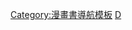 {{NavboxV2
| name =夜魔俠
| title = [[夜魔俠]]
| bodyclass = hlist
| state     ={{{state|autocollapse}}}
| group1 = 創作者
| list1 = 
*[[史丹·李|-{zh-tw:史丹·李;zh-cn:斯坦·李}-]]
*{{le|比爾·艾佛雷特|Bill Everett}}
| group2 =配角
| list2 = 
*[[黑貓 (漫威漫畫)|黑貓]]
*[[黑寡婦 (娜塔莎·羅曼諾娃)‎|黑寡婦]]
*{{le|盲點 (漫威漫畫)|Blindspot (comics)|盲點}}
*{{le|真純會 (漫威漫畫)|Chaste (Marvel Comics)|真純會}}
**[[棍叟 (漫畫)|棍叟]]
**{{le|磐石 (漫威漫畫)|Stone (Marvel Comics)|磐石}}
**{{le|箭杆 (漫威漫畫)|Shaft (Marvel Comics)|箭杆}}
**{{le|星鏢 (漫威漫畫)|Star (Chaste)|星鏢}}
**{{le|唐 (漫威漫畫)|Trahn (Chaste)|唐}}
**{{le|羽翼 (漫威漫畫)|Wing (Chaste)|羽翼}}
**{{le|獵矛 (漫威漫畫)|Spear (Chaste)|獵矛}}
**{{le|利爪 (漫威漫畫)|Claw (Chaste)|利爪}}
*[[死侍]]
*[[捍衛者聯盟]]
*{{le|大斑·唐納文|Big Ben Donovan}}
*{{le|蜜拉·唐納文|Milla Donovan}}
*{{le|回聲 (漫威漫畫)|Echo (Marvel Comics)|回聲}}
*[[幻影殺手]]
*[[角鬥士 (梅爾文·波特)|角鬥士]]
*{{le|雇傭英雄|Heroes for Hire}}
*[[鐵拳俠]]
*[[潔西卡·瓊斯]]
*[[盧克·凱奇]]
*{{le|以藏大師|Master Izo}}
*{{le|布倫特·馬霍尼|Brett Mahoney}}
*{{le|傑克·梅鐸|Jack Murdock (comics)}}
*{{le|瑪姬·梅鐸|Maggie Murdock}}
*[[月光騎士]]
*{{le|佛吉·尼爾森|Foggy Nelson}}
*{{le|達科塔·諾斯|Dakota North (comics)}}
*[[凱倫·佩吉]]
*[[制裁者]]
*[[蜘蛛人]]
*{{le|帕拉丁 (漫畫)|Paladin (comics)|帕拉丁}}
*{{le|布萊克·塔沃|Blake Tower}}
*{{le|希瑟·格伦|Heather Glenn}}
*{{le|班·尤瑞克|Ben Urich}}
*{{le|白虎 (安吉拉·德爾·托羅)|White Tiger (Angela del Toro)|白虎}}

| group3 = {{le|反派 (夜魔俠)|List of Daredevil enemies|反派}}
| list3-type =vertical
| list3-border=child

| list3-group1 = 主要對手
| list3-list1 =
*[[靶眼 (漫威漫畫)|靶眼]]
*[[角鬥士 (梅爾文·波特)|角鬥士]]
*[[手合會]]
*{{link-en|滑稽演員 (漫威漫畫)|Jester (Marvel Comics)|滑稽演員}}
*[[幻影殺手 (漫畫)|幻影殺手]]
*[[金霸王 (漫威漫畫)|金霸王]]
*{{link-en|恐懼先生 (漫威漫畫)|Mister Fear|恐懼先生}}
*{{le|猫头鹰 (漫威漫画)|Owl (Marvel Comics)|貓頭鷹}}
*[[紫人]]
*{{link-en|高蹺人|Stilt-Man}}
*{{le|傷寒瑪莉 (漫威漫畫)|Typhoid Mary (comics)|傷寒瑪莉}}

| list3-group2 = 反派集團
| list3-list2 =
*{{le|動物人集團|Ani-Men}}
*{{le|邪惡使者團|Emissaries of Evil}}
*{{le|執法者 (漫画)|Enforcers (comics)|執法者}}
*[[邪惡六人組]]

| list3-group3 = 其他反派
| list3-list3 =
*{{le|尖叫者安卡|Angar the screamer}}
*{{le|亞歷山大·邦特|Alexander Bont}}
*[[史特拉克男爵]]
*{{le|黑翼|Blackwing}}
*{{link-en|甲蟲人 (漫威漫畫)|Beetle (comics)|甲蟲人}}
*{{le|黑捕鳥蛛|Black Tarantula}}
*{{le|藍爪|Blue Talon (comics)}}
*{{le|子彈 (漫威漫畫)|Bullet (Marvel Comics)|子彈}}
*{{le|劊子手 (漫威漫畫)|Bushwacker (comics)|劊子手}}
*{{le|破碎機|Crusher (comics)}}
*{{le|銅頭蛇 (漫威漫畫)|Copperhead (Marvel Comics)|銅頭蛇}}
*{{le|死亡首領|Death's Head}}
*{{le|死亡跟蹤者|Death-Stalker}}
*{{le|達蒙·德蘭|Damon Dran}}
* [[八爪博士]]
* [[電光人]]
*{{le|鰻 (漫畫)|Eel (comics)|鰻}}
*{{le|范西·丹|Fancy Dan}}
* [[綠惡魔]]
*{{le|石窟 (漫畫)|List_of_Marvel_Comics_characters:_G#Grotto|石窟}}
*{{le|鎚頭 (漫威漫畫)|Hammerhead (comics)|鎚頭}}
*{{le|鬼蟀|Kirigi}}
*{{le|靶眼女士|Lady Bullseye}}
*{{le|跳蛙 (漫威漫畫)|Leap-Frog (comics)|跳蛙}}
*{{le|機器史密斯|Machinesmith}}
*{{le|公牛人|Man-Bull}}
*{{le|頭罩搶匪 (漫威漫畫)|Masked Marauder|頭罩搶匪}}
*{{le|鬥牛士 (漫威漫畫)|Matador (Marvel Comics)|鬥牛士}}
*[[海德先生]]
*{{le|蒙大拿 (漫威漫畫)|Montana (comics)|蒙大拿}}
*[[神秘法師 (漫威漫畫)|神秘法師]]
*{{le|核彈 (漫威漫畫)|Nuke (Marvel Comics)|核彈}}
*{{le|蠻牛 (漫威漫畫)|Ox (comics)|蠻牛}}
*{{le|理察·菲斯克|Richard Fisk}}
*{{le|拉姆羅德 (漫威漫畫)|List_of_Marvel_Comics_characters:_R#Ramrod|拉姆羅德}}
*{{link-en|斑點 (漫威漫畫)|Spot (comics)|斑點}}
*{{link-en|西爾維曼|Silvermane}}
*{{le|休克 (漫威漫畫)|Shock (comics)|休克}}
*{{le|特技大師 (漫威漫畫)|Stunt-Master (comics)|特技大師}}
*{{le|突觸 (漫威漫畫)|Synapse (comics)|突觸}}
*-{[[模仿大師]]}-
*{{le|墓碑 (漫威漫畫)|Tombstone (comics)|墓碑}}
*{{le|特克·巴雷特|Turk Barrett}}


| group4 =電影
| list4=
*[[夜魔俠 (電影)|夜魔俠]]
*[[幻影殺手 (電影)|幻影殺手]]
| group5 = 電視劇
| list5 = 
*[[夜魔俠 (電視劇)|夜魔俠]]
**[[夜魔俠集數列表|集數]]
*** 第{{Le|夜魔俠 (第一季)|Daredevil (season 1)|1}}
*** {{Le|夜魔俠 (第二季)|Daredevil (season 2)|2}}
*** {{Le|夜魔俠 (第三季)|Daredevil (season 3)|3}}季
** {{Le|夜魔俠角色列表|List of Daredevil characters|角色}}
| group6 = 出版物
| list6 = 
*{{le|夜魔俠 (漫畫系列)|Daredevil (Marvel Comics series)|夜魔俠}}
*{{le|夜魔俠／蝙蝠俠：以眼還眼|Daredevil/Batman: Eye for an Eye}}
*{{le|夜魔俠：無畏之人|Daredevil: The Man Without Fear}}
*{{le|夜魔俠／靶眼：目標|Daredevil/Bullseye: The Target}}
*{{le|夜魔俠：世界末日|Daredevil: End of Days}}
*{{le|終極夜魔俠與艾麗卡|Ultimate Daredevil and Elektra}}
*{{le|終極艾麗卡|Ultimate Elektra}}
*{{le|夜魔俠：重生|Daredevil: Reborn}}
| group7 = 故事線
| list7 = 
*{{le|重生 (漫畫)|Born Again (comics)|重生}}
*{{le|惡魔守護者 (漫畫)|Guardian Devil|惡魔守護者}}
*{{le|無所畏懼 (漫威漫畫)|Without Fear|無所畏懼}}
*{{le|王者歸來 (漫威漫畫)|Return of the King (comics)|王者歸來}}
*{{le|影域|Shadowland (comics)}}
*{{le|夜魔俠：忍者|Daredevil: Ninja}}
*{{le|夜魔俠：唐人街|Daredevil: Chinatown}}
}}
<noinclude>
{{DEFAULTSORT:Daredevil}}
[[Category:漫畫書導航模板]]
[[Category:漫威漫畫模板|D]]
</noinclude>